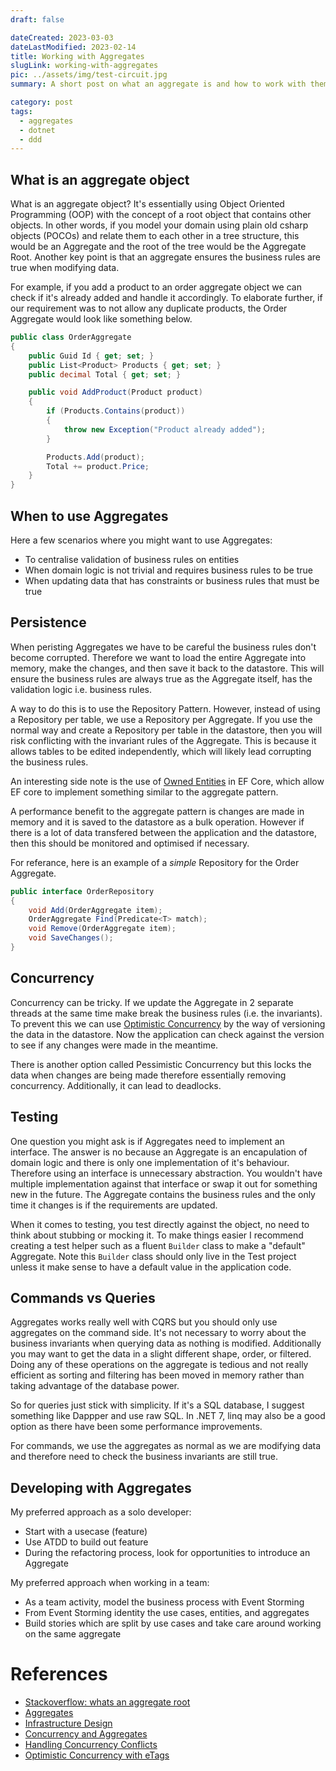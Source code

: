 ```yaml
---
draft: false

dateCreated: 2023-03-03
dateLastModified: 2023-02-14
title: Working with Aggregates
slugLink: working-with-aggregates
pic: ../assets/img/test-circuit.jpg
summary: A short post on what an aggregate is and how to work with them

category: post
tags:
  - aggregates
  - dotnet
  - ddd
---
```


## What is an aggregate object

What is an aggregate object? It's essentially using Object Oriented Programming (OOP) with the concept of a root object that contains other objects.
In other words, if you model your domain using plain old csharp objects (POCOs) and relate them to each other in a tree structure, this would be an Aggregate
and the root of the tree would be the Aggregate Root. Another key point is that an aggregate ensures the business rules are true when modifying data.

For example, if you add a product to an order aggregate object we can check if it's already added and handle it accordingly. To elaborate further, if our requirement
was to not allow any duplicate products, the Order Aggregate would look like something below.

```csharp
public class OrderAggregate
{
    public Guid Id { get; set; }
    public List<Product> Products { get; set; }
    public decimal Total { get; set; }

    public void AddProduct(Product product)
    {
        if (Products.Contains(product))
        {
            throw new Exception("Product already added");
        }

        Products.Add(product);
        Total += product.Price;
    }
}
```

## When to use Aggregates

Here a few scenarios where you might want to use Aggregates:

- To centralise validation of business rules on entities
- When domain logic is not trivial and requires business rules to be true
- When updating data that has constraints or business rules that must be true

## Persistence

When peristing Aggregates we have to be careful the business rules don't become corrupted.
Therefore we want to load the entire Aggregate into memory, make the changes, and then save it back to the datastore.
This will ensure the business rules are always true as the Aggregate itself, has the validation logic i.e. business rules.

A way to do this is to use the Repository Pattern. However, instead of using a Repository per table, we use a Repository per Aggregate.
If you use the normal way and create a Repository per table in the datastore, then you will risk conflicting with the invariant rules of the Aggregate.
This is because it allows tables to be edited independently, which will likely lead corrupting the business rules.

An interesting side note is the use of [Owned Entities](https://learn.microsoft.com/en-us/ef/core/modeling/owned-entities) in EF Core,
which allow EF core to implement something similar to the aggregate pattern.

A performance benefit to the aggregate pattern is changes are made in memory and it is saved to the datastore as a bulk operation.
However if there is a lot of data transfered between the application and the datastore, then this should be monitored and optimised if necessary.

For referance, here is an example of a _simple_ Repository for the Order Aggregate.

```csharp
public interface OrderRepository
{
    void Add(OrderAggregate item);
    OrderAggregate Find(Predicate<T> match);
    void Remove(OrderAggregate item);
    void SaveChanges();
}

```

## Concurrency

Concurrency can be tricky. If we update the Aggregate in 2 separate threads at the same time make break the business rules (i.e. the invariants).
To prevent this we can use [Optimistic Concurrency](https://learn.microsoft.com/en-us/ef/core/saving/concurrency?tabs=data-annotations) by the way of
versioning the data in the datastore. Now the application can check against the version to see if any changes were made in the meantime.

There is another option called Pessimistic Concurrency but this locks the data when changes are being made therefore essentially removing concurrency.
Additionally, it can lead to deadlocks.

## Testing

One question you might ask is if Aggregates need to implement an interface. The answer is no because an Aggregate is an encapulation of
domain logic and there is only one implementation of it's behaviour. Therefore using an interface is unnecessary abstraction.
You wouldn't have multiple implementation against that interface or swap it out for something new in the future.
The Aggregate contains the business rules and the only time it changes is if the requirements are updated.

When it comes to testing, you test directly against the object, no need to think about stubbing or mocking it.
To make things easier I recommend creating a test helper such as a fluent `Builder` class to make a "default" Aggregate.
Note this `Builder` class should only live in the Test project unless it make sense to have a default value in the application code.

## Commands vs Queries

Aggregates works really well with CQRS but you should only use aggregates on the command side. 
It's not necessary to worry about the business invariants when querying data as nothing is modified. 
Additionally you may want to get the data in a slight different shape, order, or filtered. 
Doing any of these operations on the aggregate is tedious and not really efficient as sorting and filtering 
has been moved in memory rather than taking advantage of the database power.

So for queries just stick with simplicity. If it's a SQL database, I suggest something like Dappper and use raw SQL. 
In .NET 7, linq may also be a good option as there have been some performance improvements.

For commands, we use the aggregates as normal as we are modifying data and therefore need to check the business invariants are still true.

## Developing with Aggregates

My preferred approach as a solo developer:

- Start with a usecase (feature)
- Use ATDD to build out feature
- During the refactoring process, look for opportunities to introduce an Aggregate

My preferred approach when working in a team:

- As a team activity, model the business process with Event Storming
- From Event Storming identity the use cases, entities, and aggregates
- Build stories which are split by use cases and take care around working on the same aggregate

# References

- [Stackoverflow: whats an aggregate root](https://stackoverflow.com/questions/1958621/whats-an-aggregate-root)
- [Aggregates](https://lostechies.com/jimmybogard/2010/02/24/strengthening-your-domain-aggregate-construction/)
- [Infrastructure Design](https://learn.microsoft.com/en-us/dotnet/architecture/microservices/microservice-ddd-cqrs-patterns/infrastructure-persistence-layer-design)
- [Concurrency and Aggregates](http://www.kamilgrzybek.com/design/handling-concurrency-aggregate-pattern-and-ef-core/)
- [Handling Concurrency Conflicts](https://learn.microsoft.com/en-us/ef/core/saving/concurrency?tabs=data-annotations)
- [Optimistic Concurrency with eTags](https://learn.microsoft.com/en-us/ef/core/providers/cosmos/?tabs=dotnet-core-cli)
